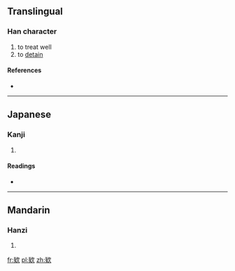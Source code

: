 ==Translingual==

===Han character===
{{Han char|rn=76|rad=欠|as=07|sn=11|four=|canj=心大弓人 (PKNO)}}

# to treat well
# to [[detain]]

====References====
* {{Han ref|kx=0568.020|dkj=16085|dj=0956.150|hdz=32140.090|uh=6B35|ud=27445}}

----

==Japanese==

===Kanji===
{{ja-kanji|grade=|rs=欠07}}

# {{defn|lang=ja|sort=欠07}}

====Readings====
* {{ja-readings|on=[[かん]] (kan)|kun=}}

----

==Mandarin==

===Hanzi===
{{cmn-hanzi|pin=[[kuǎn]] ([[kuan3]])|wg=k'uan<sup>3</sup>}}

# {{defn|lang=cmn|sort=欠07}}

[[fr:欵]]
[[pl:欵]]
[[zh:欵]]